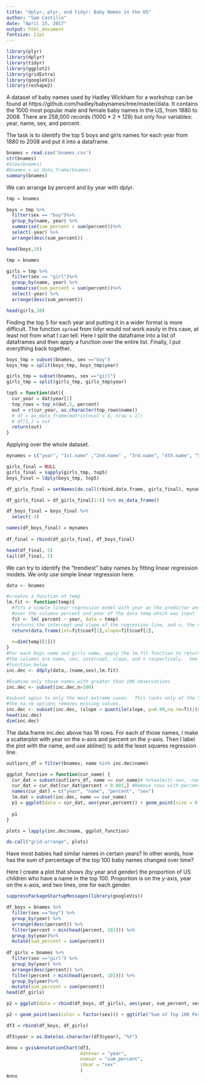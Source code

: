 ---
title: "dplyr, plyr, and tidyr: Baby Names in the US"
author: "Sam Castillo"
date: "April 15, 2017"
output: html_document
fontsize: 11pt
---

```{r global_options, warning = F, message = F}
library(plyr)
library(dplyr)
library(tidyr)
library(ggplot2)
library(gridExtra)
library(googleVis)
library(reshape2)
```

A dataset of baby names used by Hadley Wickham for a workshop can be found at https://github.com/hadley/babynames/tree/master/data.
It contains the 1000 most popular male and female baby names in the US, from 1880 to 2008. There
are 258,000 records (1000 * 2 * 129) but only four variables: year, name, sex, and percent. 

The task is to identify the top 5 boys and girls names for each year from 1880 to 2008 and put it into a dataframe.

```{r}
bnames = read.csv('bnames.csv')
str(bnames)
#View(bnames)
#bnames = as_data_frame(bnames)
summary(bnames)
```

We can arrange by percent and by year with dplyr.

```{r}

tmp = bnames

boys = tmp %>%
  filter(sex == "boy")%>%
  group_by(name, year) %>%
  summarise(sum_percent = sum(percent))%>%
  select(-year) %>%
  arrange(desc(sum_percent))

head(boys,10)

tmp = bnames

girls = tmp %>%
  filter(sex == "girl")%>%
  group_by(name, year) %>%
  summarise(sum_percent = sum(percent))%>%
  select(-year) %>%
  arrange(desc(sum_percent))

head(girls,10)
```

Finding the top 5 for each year and putting it in a wider format is more difficult.  The function `spread` from tidyr would not work easily in this case, at least not from what I can tell.  Here I split the dataframe into a list of dataframes and then apply a function over the entire list.  Finally, I put everything back together.

```{r}
boys_tmp = subset(bnames, sex =="boy")
boys_tmp = split(boys_tmp, boys_tmp$year)

girls_tmp = subset(bnames, sex =="girl")
girls_tmp = split(girls_tmp, girls_tmp$year)

```

```{r, inculde = T, echo = T}
top5 = function(dat){
  cur_year = dat$year[1]
  top_rows = top_n(dat,5, percent)
  out = c(cur_year, as.character(top_rows$name))
  # df = as_data_frame(matrix(ncol = 6, nrow = 1))
  # df[1,] = out
  return(out)
}
```

Applying over the whole dataset.

```{r}
mynames = c("year", "1st.name" ,"2nd.name" , "3rd.name", "4th.name", "5th.name")

girls_final = NULL
girls_final = sapply(girls_tmp, top5)
boys_final = ldply(boys_tmp, top5)

df_girls_final = setNames(do.call(rbind.data.frame, girls_final), mynames)

df_girls_final = df_girls_final[1:6] %>% as_data_frame()

df_boys_final = boys_final %>%
  select(-1) 

names(df_boys_final) = mynames
  
df_final = rbind(df_girls_final, df_boys_final)

head(df_final, 5)
tail(df_final, 5)
```

We can try to identify the "trendiest" baby names by fitting linear regression models. We only use simple linear regression here.

```{r}

data <- bnames

#creates a function of temp
lm.fit <- function(temp){
  #fits a simple linear regression model with year as the predictor and percent as the response
  #over the columns percent and year of the data temp which was input
  fit <- lm( percent ~ year, data = temp)
  #returns the intercept and slope of the regression line, and n, the number of rows
  return(data.frame(int=fit$coef[1],slope=fit$coef[2],
                    
  n=dim(temp)[1]))
}
#For each boys name and girls name, apply the lm.fit function to return a row for each name.
#the columns are name, sex, intercept, slope, and n respectively.  See the output from the head 
#function below
inc.dec <- ddply(data,.(name,sex),lm.fit)

#Examine only those names with greater than 100 observations
inc.dec <- subset(inc.dec,n>100)

#subset again to only the most extreme cases.  This looks only at the top 1% and botton 1% of the intercepts.
#the na.rm options removes missing values.  
inc.dec <- subset(inc.dec, (slope > quantile(slope, p=0.99,na.rm=T))|(slope < quantile(slope, p=0.01, na.rm=T)))
head(inc.dec)
dim(inc.dec)
```

The data.frame inc.dec above has 16 rows. For each of those names, I make a scatterplot with year on
the x-axis and percent on the y-axis. Then I label the plot with the name, and use abline() to add the least
squares regression line. 

```{r eval = T, echo = T}
outliers_df = filter(bnames, name %in% inc.dec$name)

ggplot_function = function(cur_name) {
  cur_dat = subset(outliers_df, name == cur_name)# %>%select(-sex, -name)
  cur_dat = cur_dat[cur_dat$percent > 0.001,] #Remove rows with percent equal to zero
  names(cur_dat) = c("year", "name", "percent", "sex")
  lm.dat = subset(inc.dec, name == cur_name)
  p1 = ggplot(data = cur_dat, aes(year,percent)) + geom_point(size = 0.2, colour = "red") + geom_abline(data = lm.dat, slope = lm.dat$slope, intercept = lm.dat$int) + theme_light() + ggtitle(paste(cur_name)) + xlim(1880, 2008) + ylim(0, 0.06)
  
  p1
}
```

```{r }
plots = lapply(inc.dec$name, ggplot_function)
```


```{r}
do.call("grid.arrange", plots)
```

Have most babies had similar names in certain years?  In other words, how has the sum of percentage of the top 100 baby names changed over time?

Here I create a plot that shows (by year and gender) the proportion of US children who have a name in the
top 100. Proportion is on the y-axis, year on the x-axis, and two lines, one for each
gender.

```{r results = 'asis'}
suppressPackageStartupMessages(library(googleVis))

df_boys = bnames %>%
  filter(sex =="boy") %>%
  group_by(year) %>%
  arrange(desc(percent)) %>%
  filter(percent > min(head(percent, 101))) %>%
  group_by(year)%>%
  mutate(sum_percent = sum(percent)) 
 
df_girls = bnames %>%
  filter(sex =="girl") %>%
  group_by(year) %>%
  arrange(desc(percent)) %>%
  filter(percent > min(head(percent, 101))) %>%
  group_by(year)%>%
  mutate(sum_percent = sum(percent)) 
head(df_girls)

p2 = ggplot(data = rbind(df_boys, df_girls), aes(year, sum_percent, sex))

p2 + geom_point(aes(color = factor(sex))) + ggtitle("Sum of Top 100 Percentage of Baby Names by Year") + theme_linedraw()

df3 = rbind(df_boys, df_girls)

df3$year = as.Date(as.character(df3$year), "%Y")

Anno = gvisAnnotationChart(df3, 
                           datevar = "year",
                           numvar = "sum_percent",
                           idvar = "sex"
                           )
Anno
```

